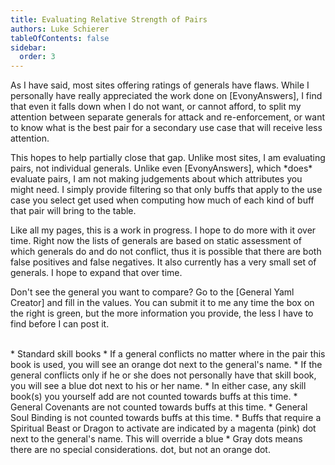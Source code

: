 ```yaml
---
title: Evaluating Relative Strength of Pairs
authors: Luke Schierer
tableOfContents: false
sidebar:
  order: 3
---
```


<CollapsibleSection title="Explanation">
    <p>
        As I have said, most sites offering ratings of generals have flaws.
        While I personally have really appreciated the work done on [EvonyAnswers],
        I find that even it falls down when I do not want, or cannot afford, to
        split my attention between separate generals for attack and
        re-enforcement, or want to know what is the best pair for a secondary
        use case that will receive less attention.
    </p>
    <p>
        This hopes to help partially close that gap.  Unlike most sites, I am
        evaluating pairs, not  individual generals.  Unlike even [EvonyAnswers],
        which *does* evaluate  pairs, I am not making judgements about which
        attributes you might need. I simply provide filtering so that only buffs
        that apply to the use case you select get used when computing how much
        of each kind of buff that pair will bring to the table.
    </p>
    <p>
        Like all my pages, this is a work in progress.  I hope to do more with
        it over time.   Right now the lists of generals are based on static
        assessment of which generals do and do not conflict, thus it is possible
        that there are both false positives and false negatives.  It also
        currently has a very small set of generals.   I hope to expand that
        over time.
    </p>
    <p>
        Don't see the general you want to compare?  Go to the [General Yaml Creator] and fill in the values.  You can submit it to me any time the box on the right is green, but the more information you provide, the less I have to find before I can post it.
    </p>
</CollapsibleSection >
<br/>
<CollapsibleSection title="Usage Key">
* Standard skill books
  * If a general conflicts no matter where in the pair this book is used, you 
    will see an orange dot next to the general's name.
  * If the general conflicts only if he or she does not personally have that 
    skill book, you will see a blue dot next to his or her name. 
  * In either case, any skill book(s) you yourself add are not counted towards
    buffs at this time.
* General Covenants are not counted towards buffs at this time.
* General Soul Binding is not counted towards buffs at this time. 
* Buffs that require a Spiritual Beast or Dragon to activate are indicated by
  a magenta (pink) dot next to the general's name.  This will override a blue
* Gray dots means there are no special considerations. 
  dot, but not an orange dot. 
</CollapsibleSection>

[EvonyAnswers]: https://www.evonyanswers.com/

[General Yaml Creator]: <../../../reference/generalyaml/>
